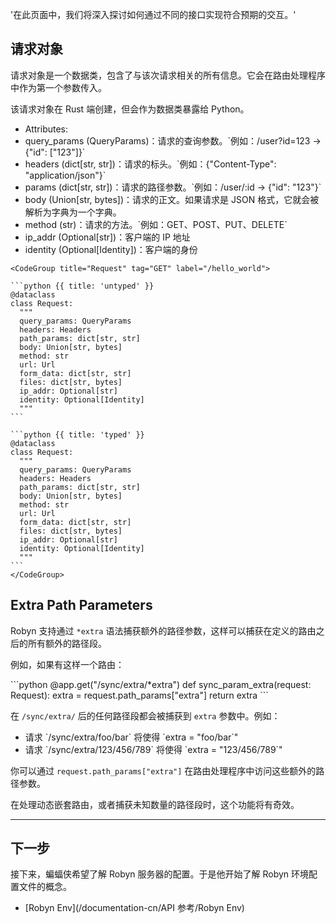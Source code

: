   '在此页面中，我们将深入探讨如何通过不同的接口实现符合预期的交互。'

## 请求对象

请求对象是一个数据类，包含了与该次请求相关的所有信息。它会在路由处理程序中作为第一个参数传入。

<Row>
<Col>
该请求对象在 Rust 端创建，但会作为数据类暴露给 Python。

<ul>
<li>
Attributes:
</li>
<li>
query_params (QueryParams)：请求的查询参数。`例如：/user?id=123 -> {"id": ["123"]}`
</li>
<li>
headers (dict[str, str])：请求的标头。`例如：{"Content-Type": "application/json"}`
</li>
<li>
params (dict[str, str])：请求的路径参数。`例如：/user/:id -> {"id": "123"}`
</li>
<li>
body (Union[str, bytes])：请求的正文。如果请求是 JSON 格式，它就会被解析为字典为一个字典。
</li>
<li>
method (str)：请求的方法。`例如：GET、POST、PUT、DELETE`
</li>
<li>
ip_addr (Optional[str])：客户端的 IP 地址
</li>
<li>
identity (Optional[Identity])：客户端的身份
</li>

</ul>

</Col>
  <Col>

    <CodeGroup title="Request" tag="GET" label="/hello_world">

    ```python {{ title: 'untyped' }}
    @dataclass
    class Request:
      """
      query_params: QueryParams
      headers: Headers
      path_params: dict[str, str]
      body: Union[str, bytes]
      method: str
      url: Url
      form_data: dict[str, str]
      files: dict[str, bytes]
      ip_addr: Optional[str]
      identity: Optional[Identity]
      """
    ```

    ```python {{ title: 'typed' }}
    @dataclass
    class Request:
      """
      query_params: QueryParams
      headers: Headers
      path_params: dict[str, str]
      body: Union[str, bytes]
      method: str
      url: Url
      form_data: dict[str, str]
      files: dict[str, bytes]
      ip_addr: Optional[str]
      identity: Optional[Identity]
      """
    ```
    </CodeGroup>

  </Col>
</Row>

## Extra Path Parameters

Robyn 支持通过 `*extra` 语法捕获额外的路径参数，这样可以捕获在定义的路由之后的所有额外的路径段。

例如，如果有这样一个路由：

<CodeGroup>
  ```python @app.get("/sync/extra/*extra") def sync_param_extra(request:
  Request): extra = request.path_params["extra"] return extra ```
</CodeGroup>

在 `/sync/extra/` 后的任何路径段都会被捕获到 `extra` 参数中。例如：

<ul>
  <li>请求 `/sync/extra/foo/bar` 将使得 `extra = "foo/bar`"</li>
  <li>请求 `/sync/extra/123/456/789` 将使得 `extra = "123/456/789`"</li>
</ul>

你可以通过 `request.path_params["extra"]` 在路由处理程序中访问这些额外的路径参数。

在处理动态嵌套路由，或者捕获未知数量的路径段时，这个功能将有奇效。

---

## 下一步

接下来，蝙蝠侠希望了解 Robyn 服务器的配置。于是他开始了解 Robyn 环境配置文件的概念。

- [Robyn Env](/documentation-cn/API 参考/Robyn Env)
